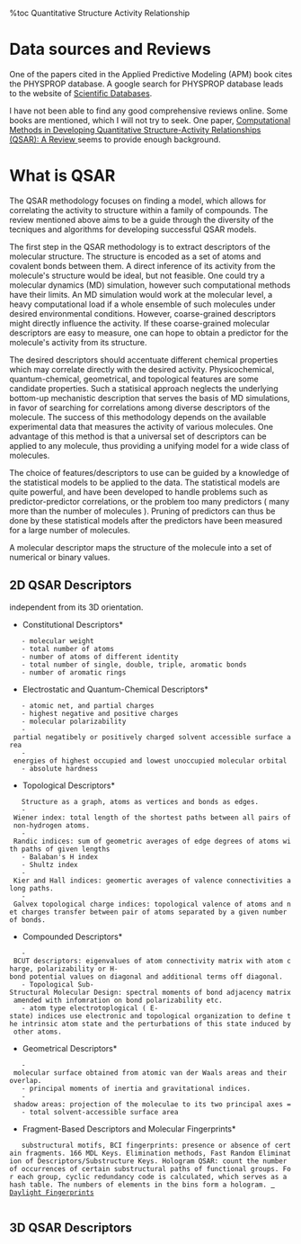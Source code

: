 %toc Quantitative Structure Activity Relationship


= Data sources and Reviews =
One of the papers cited in the Applied Predictive Modeling (APM) book cites 
the PHYSPROP database. A google search for PHYSPROP database leads to the
website of [[ http://www.srcinc.com/what-we-do/environmental/scientific-databases.html|Scientific Databases]].

I have not been able to find any good comprehensive reviews online. Some books
are mentioned, which I will not try to seek. One paper, [[ http://proline.physics.iisc.ernet.in/home/images/8/8e/SE-302-compmethods_qsar.pdf|Computational Methods in Developing Quantitative Structure-Activity Relationships (QSAR): A Review ]] 
seems to provide enough background.


= What is QSAR =
The QSAR methodology focuses on finding a model, which allows for correlating the activity to structure within a family of compounds. The review mentioned above aims to be a guide through the diversity of the tecniques and algorithms for developing successful QSAR models. 

The first step in the QSAR methodology is to extract descriptors of the molecular structure. The structure is encoded as a set of atoms and covalent bonds between them. A direct inference of its activity from the molecule's structure would be ideal, but not feasible. One could try a molecular dynamics (MD) simulation, however such computational methods have their limits. An MD simulation would work at the molecular level, a heavy computational load if a whole ensemble of such molecules under desired environmental conditions. However, coarse-grained descriptors might directly influence the activity. If these coarse-grained molecular descriptors are easy to measure, one can hope to obtain a predictor for the molecule's activity from its structure.

The desired descriptors should accentuate different chemical properties which may correlate directly with the desired activity. Physicochemical, quantum-chemical, geometrical, and topological features are some candidate properties. Such a statisical approach neglects the underlying bottom-up mechanistic description that serves the basis of MD simulations, in favor of searching for correlations among diverse descriptors of the molecule. The success of this methodology depends on the available experimental data that measures the activity of various molecules. One advantage of this method is that a universal set of descriptors can be applied to  any molecule, thus providing a unifying model for a wide class of molecules. 

The choice of features/descriptors to use can be guided by a knowledge of the statistical models to be applied to the data. The statistical models are quite powerful, and have been developed to handle problems such as predictor-predictor correlations, or the problem too many predictors ( many more than the number of molecules ). Pruning of predictors can thus be done by these statistical models after the predictors have been measured for a large number of molecules. 

A molecular descriptor maps the structure of the molecule into a set of numerical or binary values.

== 2D QSAR Descriptors ==
independent from its 3D orientation.
*Constitutional Descriptors*
	- molecular weight
	- total number of atoms 
	- number of atoms of different identity
	- total number of single, double, triple, aromatic bonds
	- number of aromatic rings
*Electrostatic and Quantum-Chemical Descriptors*
	- atomic net, and partial charges
	- highest negative and positive charges
	- molecular polarizability
	- partial negatibely or positively charged solvent accessible surface area
	- energies of highest occupied and lowest unoccupied molecular orbital
	- absolute hardness
*Topological Descriptors*
	Structure as a graph, atoms as vertices and bonds as edges. 
	- Wiener index: total length of the shortest paths between all pairs of non-hydrogen atoms.
	- Randic indices: sum of geometric averages of edge degrees of atoms with paths of given lengths
	- Balaban's H index 
	- Shultz index
	- Kier and Hall indices: geomertic averages of valence connectivities along paths.
	- Galvex topological charge indices: topological valence of atoms and net charges transfer between pair of atoms separated by a given number of bonds.

*Compounded Descriptors*
	- BCUT descriptors: eigenvalues of atom connectivity matrix with atom charge, polarizability or H-bond potential values on diagonal and additional terms off diagonal.
	- Topological Sub-Structural Molecular Design: spectral moments of bond adjacency matrix amended with infomration on bond polarizability etc.
	- atom type electrotoplogical ( E-state) indices use electronic and topological organization to define the intrinsic atom state and the perturbations of this state induced by other atoms. 
*Geometrical Descriptors*
	- molecular surface obtained from atomic van der Waals areas and their overlap.
	- principal moments of inertia and gravitational indices.
	- shadow areas: projection of the moleculae to its two principal axes =
	- total solvent-accessible surface area
*Fragment-Based Descriptors and Molecular Fingerprints*
	substructural motifs, BCI fingerprints: presence or absence of certain fragments. 166 MDL Keys. Elimination methods, Fast Random Elimination of Descriptors/Substructure Keys. Hologram QSAR: count the number of occurrences of certain substructural paths of functional groups. For each group, cyclic redundancy code is calculated, which serves as a hash table. The numbers of elements in the bins form a hologram. [[http://www.daylight.com/dayhtml/doc/theory/theory.finger.html| Daylight Fingerprints]]
	
== 3D QSAR Descriptors ==

